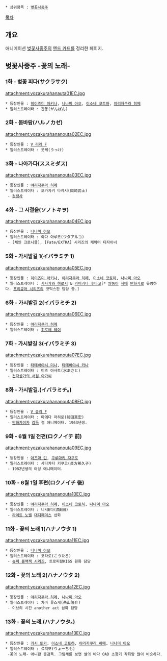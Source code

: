  * 상위항목 : [[벚꽃사중주]]

[[목차]]

== 개요 ==

애니메이션 [[벚꽃사중주]]의 [[엔드 카드]]를 정리한 페이지.

== 벚꽃사중주 -꽃의 노래- ==

=== 1화 - 벚꽃 피다(サクラサク) ===

attachment:yozakurahanauta01EC.jpg

 * 등장인물 : [[히이즈미 아키나]], [[나나미 아오]], [[이소네 코토하]], [[야리자쿠라 히메]]
 * 일러스트레이터 : 간퐁(がんぽん)

=== 2화 - 봄바람(ハルノカゼ) ===

attachment:yozakurahananouta02EC.jpg

 * 등장인물 : [[V 리라 F]]
 * 일러스트레이터 : 웃케(うっけ)

=== 3화 - 나아가다(ススミダス) ===

attachment:yozakurahananouta03EC.jpg

 * 등장인물 : [[야리자쿠라 히메]]
 * 일러스트레이터 : 오카자키 타케시(岡崎武士)
  - [[정령사]]

=== 4화 - 그 시절을(ソノトキヲ) ===

attachment:yozakurahananouta04EC.jpg

 * 등장인물 : [[나나미 아오]]
 * 일러스트레이터 : 와다 아루코(ワダアルコ) 
  - [체인 크로니클], [Fate/EXTRA] 시리즈의 캐릭터 디자이너

=== 5화 - 가시밭길 1(イバラミチ 1) ===

attachment:yozakurahananouta05EC.jpg

 * 등장인물 : [[히이즈미 아키나]], [[야리자쿠라 히메]], [[이소네 코토하]], [[나나미 아오]]
 * 일러스트레이터 : [[사사가와 히로시]] & [[카미키타 후타고]][* [[쌍둥이]] [[자매]] [[만화가]]로 유명하다. [[프리큐어 시리즈]]의 코믹스판 담당 중.]

=== 6화 - 가시밭길 2(イバラミチ 2) ===

attachment:yozakurahananouta06EC.jpg

 * 등장인물 : [[야리자쿠라 히메]]
 * 일러스트레이터 : [[히로에 레이]]

=== 7화 - 가시밭길 3(イバラミチ 3) ===

attachment:yozakurahananouta07EC.jpg

 * 등장인물 : [[타테바야시 미나]], [[타테바야시 카나]]
 * 일러스트레이터 : 미즈 아사토(水あさと)
  - [[전자상가의 서점 아가씨]]

=== 8화 - 가시밭길.(イバラミチ。) ===

attachment:yozakurahananouta08EC.jpg

 * 등장인물 : [[V 쥬리 F]]
 * 일러스트레이터 : 마에다 마히로(前田真宏)
  - [[만화가]]이자 [[감독]] 겸 애니메이터. 1963년생.

=== 9화 - 6월 1일 전편(ロクノイチ 前) ===

attachment:yozakurahananouta09EC.jpg

 * 등장인물 : [[아즈마 린]], [[쿠루마키 자쿠로]]
 * 일러스트레이터 : 사다카타 키쿠코(貞方希久子)
  - 1982년생의 여성 애니메이터.

=== 10화 - 6월 1일 후편(ロクノイチ 後) ===

attachment:yozakurahananouta10EC.jpg

 * 등장인물 : [[야리자쿠라 히메]], [[이소네 코토하]], [[나나미 아오]]
 * 일러스트레이터 : 니시E다(西E田)
  - [[라이트 노벨]] [[대디페이스]] 삽화

=== 11화 - 꽃의 노래 1(ハナノウタ 1) ===

attachment:yozakurahananouta11EC.jpg

 * 등장인물 : [[나나미 아오]]
 * 일러스트레이터 : 코타로(こうたろ)
  - [[슈퍼 블랙잭 시리즈]], 트로피칼KISS 원화 담당

=== 12화 - 꽃의 노래 2(ハナノウタ 2) ===

attachment:yozakurahananouta12EC.jpg

 * 등장인물 : [[야리자쿠라 히메]], [[나나미 아오]]
 * 일러스트레이터 : 차마 류스케(茶山隆介)
  - 이브의 시간 another act 삽화 담당

=== 13화 - 꽃의 노래.(ハナノウタ。) ===

attachment:yozakurahananouta13EC.jpg

 * 등장인물 : [[키시 토카]], [[이소네 코토하]], [[야리자쿠라 히메]], [[나나미 아오]]
 * 일러스트레이터 : 료치모(りょーちも)
  -꽃의 노래- 애니판 총감독. 그림체를 보면 별의 바다 OAD 초창기 작화랑 많이 비슷하다.

